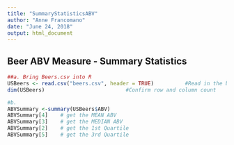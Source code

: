 ```yaml
---
title: "SummaryStatisticsABV"
author: "Anne Francomano"
date: "June 24, 2018"
output: html_document
---
```


## Beer ABV Measure - Summary Statistics
```r
##a. Bring Beers.csv into R   
USBeers <- read.csv("beers.csv", header = TRUE)          #Read in the beers datafile
dim(USBeers)                          #Confirm row and column count

#b. 
ABVSummary <-summary(USBeers$ABV)
ABVSummary[4]    # get the MEAN ABV
ABVSummary[3]    # get the MEDIAN ABV
ABVSummary[2]    # get the 1st Quartile
ABVSummary[5]    # get the 3rd Quartile


```
